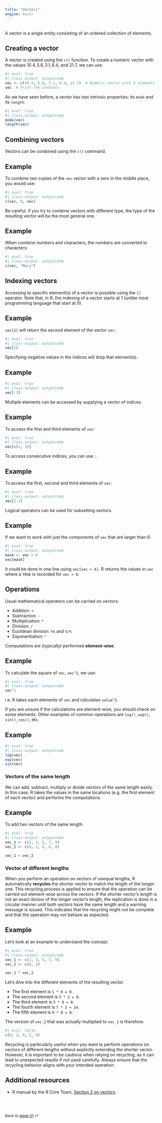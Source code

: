```yaml
---
title: "Vectors"
engine: knitr
---
```


<br>
A vector is a single entity consisting of an ordered collection of elements.

## Creating a vector

A vector is created using the `c()` function. To create a numeric vector with the values $10.4, 5.6, 3.1, 6.4,$ and $21.7$, we can use:

```r
#| eval: true
#| class-output: outputcode
vec <- c(10.4, 5.6, 3.1, 6.4, 21.7)  # Numeric vector with 5 elements
vec  # Print the contents
```

As we have seen before, a vector has two intrinsic properties: its `mode` and its `length`.
```r
#| eval: true
#| class-output: outputcode
mode(vec)
length(vec)
```


## Combining vectors

Vectors can be combined using the `c()` command.

::: {.callout-note appearance="simple"}

## Example

To combine two copies of the `vec` vector with a zero in the middle place, you would use:

```r
#| eval: true
#| class-output: outputcode
c(vec, 0, vec)
```

:::

Be careful, if you try to combine vectors with different type, the type of the resulting vector will be the most general one.

::: {.callout-note appearance="simple"}

## Example

When combine numbers and characters, the numbers are converted to characters:

```r
#| eval: true
#| class-output: outputcode
c(vec, "Mary")
```

:::

## Indexing vectors

Accessing to specific element(s) of a vector is possible using the `[]` operator. Note that, in R, the indexing of a vector starts at $1$ (unlike most programming language that start at $0$).

::: {.callout-note appearance="simple"}

## Example

`vec[2]` will return the second element of the vector `vec`:

```r
#| eval: true
#| class-output: outputcode
vec[2]
```

:::

Specifying negative values in the indices will drop that element(s).

::: {.callout-note appearance="simple"}

## Example

```r
#| eval: true
#| class-output: outputcode
vec[-2]
```

:::

Multiple elements can be accessed by supplying a vector of indices.

::: {.callout-note appearance="simple"}

## Example

To access the first and third elements of `vec`:

```r
#| eval: true
#| class-output: outputcode
vec[c(1, 3)]
```

:::

To access consecutive indices, you can use `:`.

::: {.callout-note appearance="simple"}

## Example

To access the first, second and third elements of `vec`:

```r
#| eval: true
#| class-output: outputcode
vec[1:3]
```

:::

Logical operators can be used for subsetting vectors.

::: {.callout-note appearance="simple"}

## Example

If we want to work with just the components of `vec` that are larger than 6:

```r
#| eval: true
#| class-output: outputcode
mask <- vec > 6
vec[mask]
```

It could be done in one line using `vec[vec > 6]`. R returns the values in `vec` where a `TRUE` is recorded for `vec > 6`.

:::

## Operations

Usual mathematical operators can be carried on vectors:

-   Addition: `+`
-   Subtraction: `-`
-   Multiplication: `*`
-   Division: `/`
-   Euclidean division: `%%` and `%/%`
-   Exponentiation: `^`

Computations are (typically) performed **element-wise**.

::: {.callout-note appearance="simple"}

## Example

To calculate the square of `vec`, `vec^2`, we use:

```r
#| eval: true
#| class-output: outputcode
vec^2
```
i.e. R takes each elements of `vec` and calculates `value^2`.
:::

If you are unsure if the calculations are element-wise, you should check on some elements. Other examples of common operations are `log()`, `exp()`, `sin()`, `cos()`, etc.

::: {.callout-note appearance="simple"}

## Example

```r
#| eval: true
#| class-output: outputcode
log(vec)
exp(vec)
sin(vec)
```

:::

### Vectors of the same length

We can add, subtract, multiply or divide vectors of the same length easily. In this case, R takes the values in the same locations (e.g. the first element of each vector) and performs the computations.

::: {.callout-note appearance="simple"}

## Example

To add two vectors of the same length:

```r
#| eval: true
#| class-output: outputcode
vec_1 <- c(1, 3, 5, 7, 9)
vec_2 <- c(0, 2, 4, 6, 8)

vec_1 + vec_2
```

:::

### Vector of different lengths

When you perform an operation on vectors of unequal lengths, R automatically **recycles** the shorter vector to match the length of the longer one. This recycling process is applied to ensure that the operation can be carried out element-wise across the vectors. If the shorter vector's length is not an exact divisor of the longer vector's length, the replication is done in a circular manner until both vectors have the same length and a warning message is issued. This indicates that the recycling might not be complete and that the operation may not behave as expected.

::: {.callout-note appearance="simple"}

## Example

Let's look at an example to understand the concept.

```r
#| eval: true
#| class-output: outputcode
vec_1 <- c(1, 3, 5, 7, 9)
vec_2 <- c(0, 2)

vec_1 * vec_2
```

Let's dive into the different elements of the resulting vector.

-   The first element is `1 * 0 = 0`.
-   The second element is `3 * 2 = 6`.
-   The third element is `5 * 0 = 0`.
-   The fourth element is `7 * 2 = 14`.
-   The fifth element is `9 * 0 = 0`.

The version of `vec_2` that was actually multiplied to `vec_1` is therefore:

```r
#| eval: false
c(0, 2, 0, 2, 0)
```

:::

Recycling is particularly useful when you want to perform operations on vectors of different lengths without explicitly extending the shorter vector. However, it is important to be cautious when relying on recycling, as it can lead to unexpected results if not used carefully. Always ensure that the recycling behavior aligns with your intended operation.


## Additional resources

- R manual by the R Core Team, [Section 2 on vectors](https://cran.r-project.org/doc/manuals/r-release/R-intro.html#Simple-manipulations-numbers-and-vectors).

<br><br>

::: {style="font-size: 0.875em;"}
Back to [week 01](/weeks/week-1.qmd) ⏎
:::